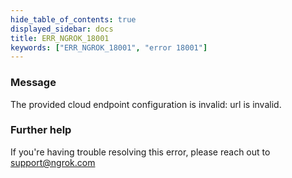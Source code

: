 ```yaml
---
hide_table_of_contents: true
displayed_sidebar: docs
title: ERR_NGROK_18001
keywords: ["ERR_NGROK_18001", "error 18001"]
---
```


### Message

The provided cloud endpoint configuration is invalid: url is invalid.

### Further help

If you're having trouble resolving this error, please reach out to [support@ngrok.com](mailto:support@ngrok.com?subject=Help%20with%20ERR_NGROK_18001)
